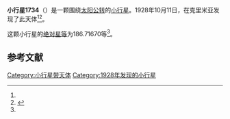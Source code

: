 {{Infobox planet
| bgcolour = #FFFFC0
| name = 1734 Zhongolovich
| symbol = 
| image = 
| caption = 
| discovery = yes
| discovery_ref = 
| discoverer = {{link-en|格里·尼明|Grigory Neujmin}}
| discovery_site = [[克里米亚|克里米亚]] 
| discovered = 1928年10月11日
| designations = yes
| mp_name = 
| named_after = 
| alt_names = 1928 TJ/ 1937 RO / 1942 XQ / 1951 RM1 / 1965 UG
| mp_category = [[主带小行星|主带小行星]]
| orbit_ref = <ref name="a">[http://ssd.jpl.nasa.gov/sbdb.cgi?sstr=1734 1734 Zhongolovich] {{Wayback|url=http://ssd.jpl.nasa.gov/sbdb.cgi?sstr=1734 |date=20201121002230 }}，小行星數據庫瀏覽器（JPL Small-Body Database Browser）－[[美国国家航空航天局|美国国家航空航天局]]喷气推进实验室</ref>
| epoch = 2456400.5 (2013年4月18日更新)
| aphelion = {{convert|3.4192526|AU|km|3|abbr=on|lk=out}}
| perihelion = {{convert|2.1332656|AU|km|3|abbr=on}}
| semimajor = {{convert|2.7762591|AU|km|3|abbr=on}}
| eccentricity = 0.2316043
| period = 1689.617619 [[日|日]]<br />4.63[[儒略年|儒略年]]
| avg_speed = 
| inclination = 8.34672
| asc_node = 182.17406
| mean_anomaly = 
| arg_peri = 186.71670
| satellites = 
| physical_characteristics = yes
| dimensions = 
| mass = 
| density = 
| surface_grav = 
| escape_velocity = 
| sidereal_day = 
| axial_tilt = 
| pole_ecliptic_lat = 
| pole_ecliptic_lon = 
| albedo = 
| temperatures= 
| temp_name1 = 
| mean_temp_1 = 
| max_temp_1 = 
| temp_name2 = 
| max_temp_2 = 
| spectral_type = 
| abs_magnitude = 186.71670
}}

'''小行星1734'''（{{lang-en|1734 Zhongolovich}}）是一颗围绕[[太阳|太阳]][[公转|公转]]的[[小行星|小行星]]。1928年10月11日，{{link-en|格里·尼明|Grigory Neujmin}}在克里米亚发现了此天体<ref name="a" /><ref>{{cite news|title=小行星列表|url=http://cfa-www.harvard.edu/iau/lists/NumberedMPs.txt|accessdate=2013-07-08|newspaper=哈佛大学|archive-date=2008-05-17|archive-url=https://web.archive.org/web/20080517010638/http://cfa-www.harvard.edu/iau/lists/NumberedMPs.txt|dead-url=no}}</ref>。

这颗小行星的[[绝对星等|绝对星等]]为186.71670等<ref name="a" />。

==参考文献==
{{reflist}}
{{Minor Planet Number|[[小行星1733|小行星1733]]|[[小行星1735|小行星1735]]}}

{{小天体}}

[[Category:小行星带天体|Category:小行星带天体]]
[[Category:1928年发现的小行星|Category:1928年发现的小行星]]

{{asteroid-stub}}